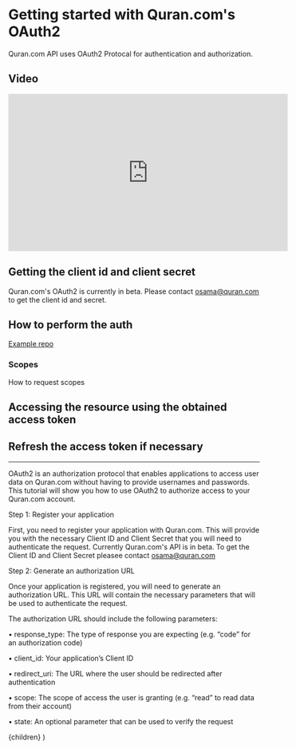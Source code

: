 
# Getting started with Quran.com's OAuth2

Quran.com API uses OAuth2 Protocal for authentication and authorization.

## Video

<iframe
  width="560"
  height="315"
  src="https://www.youtube.com/embed/RgHntxRUmh0"
  title="YouTube video player"
  frameborder="0"
  allow="accelerometer; autoplay; clipboard-write; encrypted-media; gyroscope; picture-in-picture; web-share"
  allowfullscreen
></iframe>

## Getting the client id and client secret

Quran.com's OAuth2 is currently in beta. Please contact <a hef="mailto:osama@quran.com">osama@quran.com</a> to get the client id and secret.

## How to perform the auth

[Example repo](https://github.com/quran/quran-oauth2-example)

### Scopes

How to request scopes

## Accessing the resource using the obtained access token

## Refresh the access token if necessary

---

OAuth2 is an authorization protocol that enables applications to access user data on Quran.com without having to provide usernames and passwords. This tutorial will show you how to use OAuth2 to authorize access to your Quran.com account.

Step 1: Register your application

First, you need to register your application with Quran.com. This will provide you with the necessary Client ID and Client Secret that you will need to authenticate the request.
Currently Quran.com's API is in beta. To get the Client ID and Client Secret pleasee contact <a href="mailto:osama@quran.com">osama@quran.com</a>

Step 2: Generate an authorization URL

Once your application is registered, you will need to generate an authorization URL. This URL will contain the necessary parameters that will be used to authenticate the request.

The authorization URL should include the following parameters:

• response_type: The type of response you are expecting (e.g. “code” for an authorization code)

• client_id: Your application’s Client ID

• redirect_uri: The URL where the user should be redirected after authentication

• scope: The scope of access the user is granting (e.g. “read” to read data from their account)

• state: An optional parameter that can be used to verify the request

  <GuideLayout title="Getting started with Quran.com's OAuth2">
    {children}
  </GuideLayout>
)
